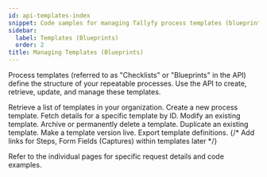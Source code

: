 ```yaml
---
id: api-templates-index
snippet: Code samples for managing Tallyfy process templates (blueprints) via the API.
sidebar:
  label: Templates (Blueprints)
  order: 2
title: Managing Templates (Blueprints)
---
```


Process templates (referred to as "Checklists" or "Blueprints" in the API) define the structure of your repeatable processes. Use the API to create, retrieve, update, and manage these templates.


<CardGrid>
<LinkTitleCard header="<b>List templates</b>" href="./list-templates/"> Retrieve a list of templates in your organization. </LinkTitleCard>
<LinkTitleCard header="<b>Create template</b>" href="./create-template/"> Create a new process template. </LinkTitleCard>
<LinkTitleCard header="<b>Get template</b>" href="./get-template/"> Fetch details for a specific template by ID. </LinkTitleCard>
<LinkTitleCard header="<b>Update template</b>" href="./update-template/"> Modify an existing template. </LinkTitleCard>
<LinkTitleCard header="<b>Archive/Delete template</b>" href="./delete-archive-template/"> Archive or permanently delete a template. </LinkTitleCard>
<LinkTitleCard header="<b>Clone template</b>" href="./clone-template/"> Duplicate an existing template. </LinkTitleCard>
<LinkTitleCard header="<b>Publish template</b>" href="./publish-template/"> Make a template version live. </LinkTitleCard>
<LinkTitleCard header="<b>Export template</b>" href="./export-template/"> Export template definitions. </LinkTitleCard>
{/* Add links for Steps, Form Fields (Captures) within templates later */}
</CardGrid>

Refer to the individual pages for specific request details and code examples. 